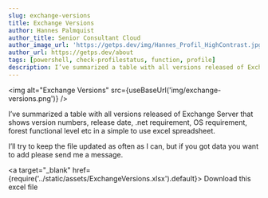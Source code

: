 ```yaml
---
slug: exchange-versions
title: Exchange Versions
author: Hannes Palmquist
author_title: Senior Consultant Cloud
author_image_url: 'https://getps.dev/img/Hannes_Profil_HighContrast.jpg'
author_url: https://getps.dev/about
tags: [powershell, check-profilestatus, function, profile]
description: I’ve summarized a table with all versions released of Exchange Server that shows version numbers, release date, .net requirement, OS requirement, forest functional level etc in a simple to use excel spreadsheet.
---
```


<div class="fb-share-button" 
data-href="https://getps.dev/blog/exchange-versions" 
data-layout="button" 
data-size="small">
</div>


<img alt="Exchange Versions" src={useBaseUrl('img/exchange-versions.png')} />

I’ve summarized a table with all versions released of Exchange Server that shows version numbers, release date, .net requirement, OS requirement, forest functional level etc in a simple to use excel spreadsheet.

I’ll try to keep the file updated as often as I can, but if you got data you want to add please send me a message.

<a target="_blank" href={require('../static/assets/ExchangeVersions.xlsx').default}> Download this excel file </a>